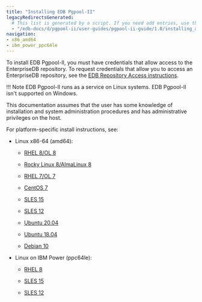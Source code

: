 ```yaml
---
title: "Installing EDB Pgpool-II"
legacyRedirectsGenerated:
  # This list is generated by a script. If you need add entries, use the `legacyRedirects` key.
  - "/edb-docs/d/pgpool-ii/user-guides/pgpool-ii-guide/1.0/installing_and_configuring_the_pgpool-II.html"
navigation:
- x86_amd64
- ibm_power_ppc64le
---
```


To install EDB Pgpool-II, you must have credentials that allow access to the EnterpriseDB repository. To request credentials that allow you to access an EnterpriseDB repository, see the [EDB Repository Access instructions](https://www.enterprisedb.com/repository-access-request).

!!! Note
    EDB Pgpool-II runs as a service on Linux systems. EDB Pgpool-II isn't supported on Windows.

This documentation assumes that the user has some knowledge of installation and system administration procedures and has administrative privileges on the host.

For platform-specific install instructions, see:

- Linux x86-64 (amd64):
  - [RHEL 8/OL 8](x86_amd64/pgpool_rhel8_x86)

  - [Rocky Linux 8/AlmaLinux 8](x86_amd64/pgpool_other_linux8_x86)
  - [RHEL 7/OL 7](x86_amd64/pgpool_rhel7_x86)
  - [CentOS 7](x86_amd64/pgpool_centos7_x86)
  - [SLES 15](x86_amd64/pgpool_sles15_x86)
  - [SLES 12](x86_amd64/pgpool_sles12_x86)
  - [Ubuntu 20.04](x86_amd64/pgpool_ubuntu20_x86)
  - [Ubuntu 18.04](x86_amd64/pgpool_ubuntu18_x86)
  - [Debian 10](x86_amd64/pgpool_deb10_x86)

- Linux on IBM Power (ppc64le):
  - [RHEL 8](ibm_power_ppc64le/pgpool_rhel8_ppcle)

  - [SLES 15](ibm_power_ppc64le/pgpool_sles15_ppcle)
  - [SLES 12](ibm_power_ppc64le/pgpool_sles12_ppcle)



